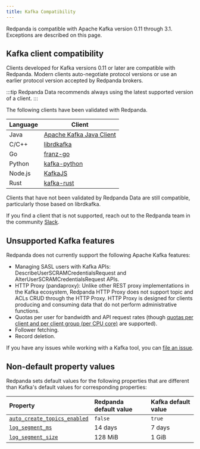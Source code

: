 ```yaml
---
title: Kafka Compatibility
---
```


<head>
    <meta name="title" content="Kafka Compatibility | Redpanda Docs"/>
    <meta name="description" content="Kafka clients, version 0.11 or later, are compatible with Redpanda. Validations and exceptions are listed in this compatibility guide."/>
    <link rel="canonical" href="https://docs.redpanda.com/docs/develop/kafka-clients/" />
</head>

Redpanda is compatible with Apache Kafka version 0.11 through 3.1. Exceptions are described on this page.

## Kafka client compatibility

Clients developed for Kafka versions 0.11 or later are compatible with Redpanda. Modern clients auto-negotiate protocol versions or use an earlier protocol version accepted by Redpanda brokers.

:::tip
Redpanda Data recommends always using the latest supported version of a client.
:::

The following clients have been validated with Redpanda.

| Language | Client |
| -------- | ------ |
| Java     | [Apache Kafka Java Client](https://github.com/apache/kafka) |
| C/C++    | [librdkafka](https://github.com/edenhill/librdkafka) |
| Go       | [franz-go](https://github.com/twmb/franz-go) |
| Python   | [kafka-python](https://pypi.org/project/kafka-python) |
| Node.js  | [KafkaJS](https://kafka.js.org) |
| Rust     | [kafka-rust](https://github.com/kafka-rust/kafka-rust) |

Clients that have not been validated by Redpanda Data are still compatible, particularly those based on librdkafka.

If you find a client that is not
supported, reach out to the Redpanda team in the community <a href="https://redpanda.com/slack">Slack</a>.

## Unsupported Kafka features

Redpanda does not currently support the following Apache Kafka features:

* Managing SASL users with Kafka APIs: DescribeUserSCRAMCredentialsRequest and AlterUserSCRAMCredentialsRequest APIs.
* HTTP Proxy (pandaproxy): Unlike other REST proxy implementations in the Kafka ecosystem, Redpanda HTTP Proxy does not support topic and ACLs CRUD through the HTTP Proxy. HTTP Proxy is designed for clients producing and consuming data that do not perform administrative functions.
* Quotas per user for bandwidth and API request rates (though [quotas per client and per client group (per CPU core)](../../manage/cluster-maintenance/manage-throughput#client-throughput-limits) are supported).
* Follower fetching.
* Record deletion.

If you have any issues while working with a Kafka tool, you can [file an issue](https://github.com/redpanda-data/redpanda/issues/new).

## Non-default property values

Redpanda sets default values for the following properties that are different than Kafka's default values for corresponding properties:

| Property | Redpanda default value | Kafka default value |
| :-- | :-- | :-- |
|[`auto_create_topics_enabled`](../../reference/cluster-properties#auto_create_topics_enabled)| `false` | `true` |
|[`log_segment_ms`](../../reference/cluster-properties#log_segment_ms)| 14 days | 7 days |
|[`log_segment_size`](../../reference/tunable-properties#log_segment_size)| 128 MiB | 1 GiB |
